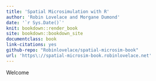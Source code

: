 ```yaml
--- 
title: 'Spatial Microsimulation with R'
author: 'Robin Lovelace and Morgane Dumond'
date: '`r Sys.Date()`'
knit: bookdown::render_book
site: bookdown::bookdown_site
documentclass: book
link-citations: yes
github-repo: "Robinlovelace/spatial-microsim-book"
url: 'https\://spatial-microsim-book.robinlovelace.net'
---
```

  
Welcome